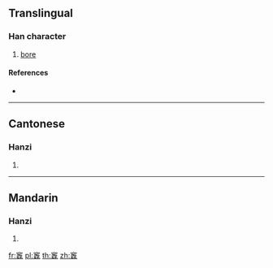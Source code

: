 {{character info/new}}
==Translingual==

===Han character===
{{Han char|rn=116|rad=穴|as=12|sn=17|four=30715|canj=JCHUU}}

# [[bore]]

====References====
* {{Han ref|kx=0868.330|dkj=25663|dj=1298.010|hdz=42742.110|uh=7AC1|ud=31425|bh=EDB9|bd=60857}}

----

==Cantonese==

===Hanzi===
{{yue-hanzi|jyut=ceoi3|y=cheui3}}

# {{defn|lang=yue|sort=穴12}}

----

==Mandarin==

===Hanzi===
{{cmn-hanzi|pin=[[cuì]] ([[cui4]])|wg=ts'ui<sup>4</sup>}}

# {{defn|lang=cmn|sort=穴12}}

[[fr:竁]]
[[pl:竁]]
[[th:竁]]
[[zh:竁]]